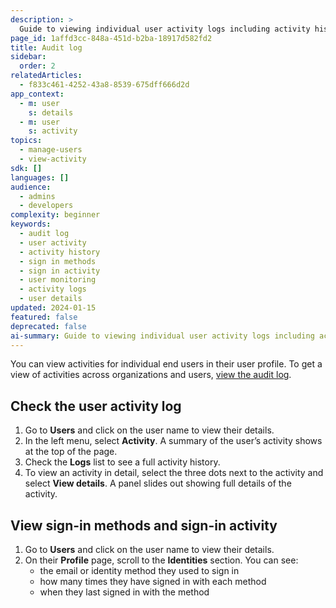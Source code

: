 ```yaml
---
description: >
  Guide to viewing individual user activity logs including activity history, sign-in methods, and detailed activity monitoring in Kinde.
page_id: 1affd3cc-848a-451d-b2ba-18917d582fd2
title: Audit log
sidebar:
  order: 2
relatedArticles:
  - f833c461-4252-43a8-8539-675dff666d2d
app_context:
  - m: user
    s: details
  - m: user
    s: activity
topics:
  - manage-users
  - view-activity
sdk: []
languages: []
audience:
  - admins
  - developers
complexity: beginner
keywords:
  - audit log
  - user activity
  - activity history
  - sign in methods
  - sign in activity
  - user monitoring
  - activity logs
  - user details
updated: 2024-01-15
featured: false
deprecated: false
ai-summary: Guide to viewing individual user activity logs including activity history, sign-in methods, and detailed activity monitoring in Kinde.
---
```


You can view activities for individual end users in their user profile. To get a view of activities across organizations and users, [view the audit log](/manage-users/view-activity/view-audit-log/).

## Check the user activity log

1. Go to **Users** and click on the user name to view their details.
2. In the left menu, select **Activity**. A summary of the user’s activity shows at the top of the page.
3. Check the **Logs** list to see a full activity history.
4. To view an activity in detail, select the three dots next to the activity and select **View details**. A panel slides out showing full details of the activity.

## View sign-in methods and sign-in activity

1. Go to **Users** and click on the user name to view their details.
2. On their **Profile** page, scroll to the **Identities** section. You can see:
   - the email or identity method they used to sign in
   - how many times they have signed in with each method
   - when they last signed in with the method
